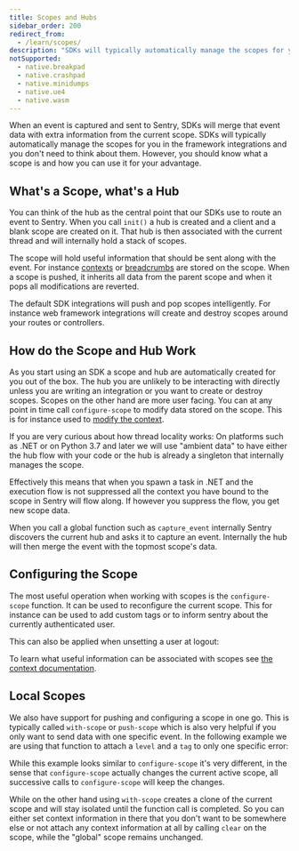 ```yaml
---
title: Scopes and Hubs
sidebar_order: 200
redirect_from:
  - /learn/scopes/
description: "SDKs will typically automatically manage the scopes for you in the framework integrations. Learn what a scope is and how you can use it to your advantage."
notSupported:
  - native.breakpad
  - native.crashpad
  - native.minidumps
  - native.ue4
  - native.wasm
---
```


When an event is captured and sent to Sentry, SDKs will merge that event data with extra
information from the current scope. SDKs will typically automatically manage the scopes
for you in the framework integrations and you don't need to think about them. However,
you should know what a scope is and how you can use it for your advantage.

## What's a Scope, what's a Hub

You can think of the hub as the central point that our SDKs use to route an
event to Sentry. When you call `init()` a hub is created and a client and a
blank scope are created on it. That hub is then associated with the current
thread and will internally hold a stack of scopes.

The scope will hold useful information that should be sent along with the
event. For instance [contexts](../context/) or
[breadcrumbs](../breadcrumbs/) are stored on
the scope. When a scope is pushed, it inherits all data from the parent scope
and when it pops all modifications are reverted.

The default SDK integrations will push and pop scopes intelligently. For
instance web framework integrations will create and destroy scopes around your
routes or controllers.

## How do the Scope and Hub Work

As you start using an SDK a scope and hub are automatically created for you out
of the box. The hub you are unlikely to be interacting with directly unless you
are writing an integration or you want to create or destroy scopes. Scopes on the
other hand are more user facing. You can at any point in time call
`configure-scope` to modify data stored on the scope. This is for instance
used to [modify the context](../context/).

<Alert>
If you are very curious about how thread locality works: On platforms such as .NET
or on Python 3.7 and later we will use "ambient data" to have either the hub flow
with your code or the hub is already a singleton that internally manages the scope.

Effectively this means that when you spawn a task in .NET and the execution flow is
not suppressed all the context you have bound to the scope in Sentry will flow along.
If however you suppress the flow, you get new scope data.
</Alert>

When you call a global function such as `capture_event` internally Sentry
discovers the current hub and asks it to capture an event. Internally the hub will
then merge the event with the topmost scope's data.

## Configuring the Scope

The most useful operation when working with scopes is the `configure-scope` function.
It can be used to reconfigure the current scope. This for instance can be used to
add custom tags or to inform sentry about the currently authenticated user.

<PlatformContent includePath="configure-scope" />

This can also be applied when unsetting a user at logout:

<PlatformContent includePath="unset-user" />

To learn what useful information can be associated with scopes see
[the context documentation](../context/).

## Local Scopes

We also have support for pushing and configuring a scope in one go. This is
typically called `with-scope` or `push-scope` which is also very helpful
if you only want to send data with one specific event. In the following example we are using
that function to attach a `level` and a `tag` to only one specific error:

<PlatformContent includePath="with-scope" />

While this example looks similar to `configure-scope` it's very different, in the sense that
`configure-scope` actually changes the current active scope, all successive calls to `configure-scope`
will keep the changes.

While on the other hand using `with-scope` creates a clone of the current scope
and will stay isolated until the function call is completed. So you can either
set context information in there that you don't want to be somewhere else or not
attach any context information at all by calling `clear` on the scope, while the
"global" scope remains unchanged.
